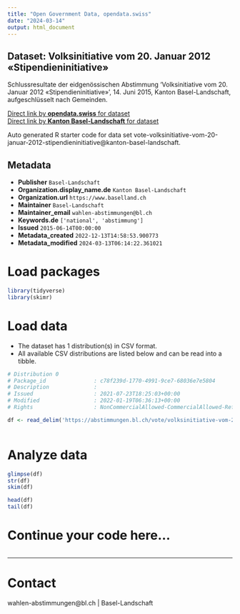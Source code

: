 ```yaml
---
title: "Open Government Data, opendata.swiss"
date: "2024-03-14"
output: html_document
---
```


## Dataset: Volksinitiative vom 20. Januar 2012 «Stipendieninitiative»

Schlussresultate der eidgenössischen Abstimmung 'Volksinitiative vom 20. Januar 2012 «Stipendieninitiative»', 14. Juni 2015, Kanton Basel-Landschaft, aufgeschlüsselt nach Gemeinden.

[Direct link by **opendata.swiss** for dataset](https://opendata.swiss/de/dataset/volksinitiative-vom-20-januar-2012-stipendieninitiative1)<br>
[Direct link by **Kanton Basel-Landschaft** for dataset](https://abstimmungen.bl.ch/vote/volksinitiative-vom-20-januar-2012-stipendieninitiative/data)

Auto generated R starter code for data set vote-volksinitiative-vom-20-januar-2012-stipendieninitiative@kanton-basel-landschaft.

## Metadata

- **Publisher** `Basel-Landschaft`
- **Organization.display_name.de** `Kanton Basel-Landschaft`
- **Organization.url** `https://www.baselland.ch`
- **Maintainer** `Basel-Landschaft`
- **Maintainer_email** `wahlen-abstimmungen@bl.ch`
- **Keywords.de** `['national', 'abstimmung']`
- **Issued** `2015-06-14T00:00:00`
- **Metadata_created** `2022-12-13T14:58:53.900773`
- **Metadata_modified** `2024-03-13T06:14:22.361021`


# Load packages

```r

library(tidyverse)
library(skimr)

```

# Load data

-   The dataset has 1 distribution(s) in CSV format.
-   All available CSV distributions are listed below and can be read into a tibble.

```r

# Distribution 0
# Package_id               : c78f239d-1770-4991-9ce7-68036e7e5804
# Description              : 
# Issued                   : 2021-07-23T18:25:03+00:00
# Modified                 : 2022-01-19T06:36:13+00:00
# Rights                   : NonCommercialAllowed-CommercialAllowed-ReferenceRequired

df <- read_delim('https://abstimmungen.bl.ch/vote/volksinitiative-vom-20-januar-2012-stipendieninitiative/data-csv')



```

# Analyze data

```r

glimpse(df)
str(df)
skim(df)

head(df)
tail(df)

```

# Continue your code here...

```r

```

------------------------------------------------------------------------

# Contact

wahlen-abstimmungen@bl.ch | Basel-Landschaft
